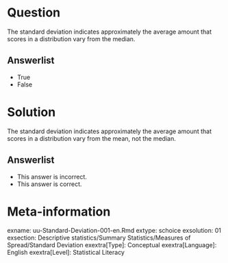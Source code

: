 Question
========
The standard deviation indicates approximately the average amount that scores in a distribution vary from the median.

Answerlist
----------
* True
* False


Solution
========
The standard deviation indicates approximately the average amount that scores in a distribution vary from the mean, not the median.

Answerlist
----------
* This answer is incorrect.
* This answer is correct.


Meta-information
================
exname: uu-Standard-Deviation-001-en.Rmd
extype: schoice
exsolution: 01
exsection: Descriptive statistics/Summary Statistics/Measures of Spread/Standard Deviation
exextra[Type]: Conceptual
exextra[Language]: English
exextra[Level]: Statistical Literacy
